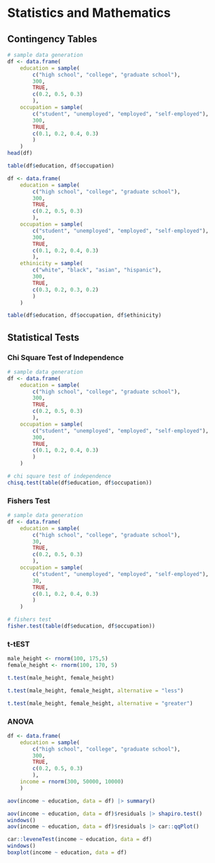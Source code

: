 
# Statistics and Mathematics

## Contingency Tables

```r
# sample data generation
df <- data.frame(
    education = sample(
        c("high school", "college", "graduate school"), 
        300, 
        TRUE, 
        c(0.2, 0.5, 0.3)
        ),
    occupation = sample(
        c("student", "unemployed", "employed", "self-employed"), 
        300, 
        TRUE, 
        c(0.1, 0.2, 0.4, 0.3)
        )
    )
head(df)
```

```r
table(df$education, df$occupation)
```

```r
df <- data.frame(
    education = sample(
        c("high school", "college", "graduate school"), 
        300, 
        TRUE, 
        c(0.2, 0.5, 0.3)
        ),
    occupation = sample(
        c("student", "unemployed", "employed", "self-employed"), 
        300, 
        TRUE, 
        c(0.1, 0.2, 0.4, 0.3)
        ), 
    ethinicity = sample(
        c("white", "black", "asian", "hispanic"), 
        300, 
        TRUE, 
        c(0.3, 0.2, 0.3, 0.2)
        )
    )

table(df$education, df$occupation, df$ethinicity)
```

## Statistical Tests

### Chi Square Test of Independence

```r
# sample data generation
df <- data.frame(
    education = sample(
        c("high school", "college", "graduate school"), 
        300, 
        TRUE, 
        c(0.2, 0.5, 0.3)
        ),
    occupation = sample(
        c("student", "unemployed", "employed", "self-employed"), 
        300, 
        TRUE, 
        c(0.1, 0.2, 0.4, 0.3)
        )
    )

# chi square test of independence 
chisq.test(table(df$education, df$occupation))
```

### Fishers Test 

```r
# sample data generation
df <- data.frame(
    education = sample(
        c("high school", "college", "graduate school"), 
        30, 
        TRUE, 
        c(0.2, 0.5, 0.3)
        ),
    occupation = sample(
        c("student", "unemployed", "employed", "self-employed"), 
        30, 
        TRUE, 
        c(0.1, 0.2, 0.4, 0.3)
        )
    )

# fishers test
fisher.test(table(df$education, df$occupation))
```

### t-tEST 

```r
male_height <- rnorm(100, 175,5)
female_height <- rnorm(100, 170, 5)

t.test(male_height, female_height)
```

```r
t.test(male_height, female_height, alternative = "less")
```

```r
t.test(male_height, female_height, alternative = "greater")
```

### ANOVA

```r
df <- data.frame(
    education = sample(
        c("high school", "college", "graduate school"), 
        300, 
        TRUE, 
        c(0.2, 0.5, 0.3)
        ),
    income = rnorm(300, 50000, 10000)
    )

aov(income ~ education, data = df) |> summary()
```

```r
aov(income ~ education, data = df)$residuals |> shapiro.test()
windows()
aov(income ~ education, data = df)$residuals |> car::qqPlot()
```

```r
car::leveneTest(income ~ education, data = df)
windows()
boxplot(income ~ education, data = df)
```

